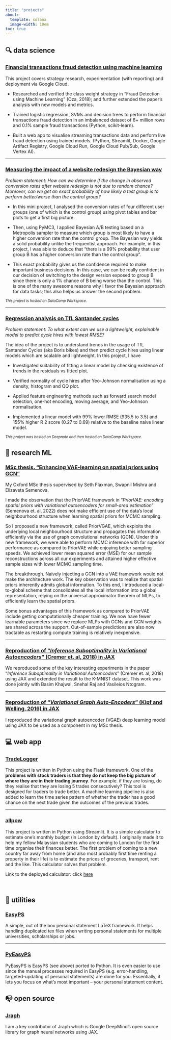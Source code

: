 ```yaml
---
title: "projects"
about:
  template: solana
  image-width: 10em
toc: true
---
```


## **🔍 data science**

### [Financial transactions fraud detection using machine learning](https://github.com/salfaris/financial-fraud-detection)

This project covers strategy research, experimentation (with reporting) and deployment via Google Cloud.

- Researched and verified the class weight strategy in “Fraud Detection using Machine Learning” (Oza, 2018); and further extended the paper’s analysis with new models and metrics.

- Trained logistic regression, SVMs and decision trees to perform financial transactions fraud detection in an imbalanced dataset of 6+ million rows and 0.1% sample fraud transactions (Python, scikit-learn).

- Built a web app to visualise streaming transactions data and perform live fraud detection using trained models. (Python, Streamlit, Docker, Google Artifact Registry, Google Cloud Run, Google Cloud Pub/Sub, Google Vertex AI).

---

### [Measuring the impact of a website redesign the Bayesian way](https://app.datacamp.com/workspace/w/cff27c6e-b68b-42df-ad82-9b0d029b7f0d)


*Problem statement: How can we determine if the change in observed conversion rates after website redesign is not due to random chance? Moreover, can we get an exact probability of how likely a test group is to perform better/worse than the control group?*


- In this mini project, I analysed the conversion rates of four different user groups (one of which is the control group) using pivot tables and bar plots to get a first big picture.

- Then, using PyMC3, I applied Bayesian A/B testing based on a Metropolis sampler to measure which group is most likely to have a higher conversion rate than the control group. The Bayesian way yields a solid probability unlike the frequentist approach. For example, in this project, I was able to deduce that "there is a 99% probability that user group B has a higher conversion rate than the control group".

- This exact probability gives us the confidence required to make important business decisions. In this case, we can be really confident in our decision of switching to the design version exposed to group B since there is only a 1% chance of B being worse than the control. This is one of the many awesome reasons why I favor the Bayesian approach for data tasks; this also helps us answer the second problem.

<span style="font-size:0.8em">_This project is hosted on DataCamp Workspace._</span>

---

### [Regression analysis on TfL Santander cycles](https://app.datacamp.com/workspace/w/697541bd-83ce-4ee7-809c-1bc22b3f1613)


*Problem statement: To what extent can we use a lightweight, explainable model to predict cycle hires with lowest RMSE?*


The idea of the project is to understand trends in the usage of TfL Santander Cycles (aka Boris bikes) and then predict cycle hires using linear models which are scalable and lightweight. In this project, I have

- Investigated suitability of fitting a linear model by checking existence of trends in the residuals vs fitted plot.

- Verified normality of cycle hires after Yeo-Johnson normalisation using a density, histogram and QQ plot.

- Applied feature engineering methods such as forward search model selection, one-hot encoding, moving average, and Yeo-Johnson normalisation.

- Implemented a linear model with 99% lower RMSE (935.5 to 3.5) and 155% higher R 2 score (0.27 to 0.69) relative to the baseline naive linear model.

<span style="font-size:0.8em">_This project was hosted on Deepnote and then hosted on DataCamp Workspace._</span>

## **🔬 research ML**

### [MSc thesis. "Enhancing VAE-learning on spatial priors using GCN"](https://github.com/salfaris/PriorVGAE)

My Oxford MSc thesis supervised by Seth Flaxman, Swapnil Mishra and Elizaveta Semenova. 

I made the observation that the PriorVAE framework in "_PriorVAE: encoding spatial priors with variational autoencoders for small-area estimation_" (Semenova et. al, 2022) does not make efficient use of the data's local neighbourhood structure when learning spatial priors for MCMC sampling.

So I proposed a new framework, called PriorVGAE, which exploits the underlying local neighbourhood structure and propagates this information efficiently via the use of graph convolutional networks (GCN). Under this new framework, we were able to perform MCMC inference with far superior performance as compared to PriorVAE while enjoying better sampling speeds. We achieved lower mean squared error (MSE) for our sample reconstructions across all our experiments and attained higher effective sample sizes with lower MCMC sampling time.

The breakthrough. Naively injecting a GCN into a VAE framework would not make the architecture work. The key observation was to realize that spatial priors inherently admits global information. To this end, I introduced a local-to-global scheme that consolidates all the local information into a global representation, relying on the universal approximator theorem of MLPs, to efficiently learn the spatial priors.

Some bonus advantages of this framework as compared to PriorVAE include getting computationally cheaper training. We now have fewer learnable parameters since we replace MLPs with GCNs and GCN weights are shared across the support. Out-of-sample predictions are also now tractable as restarting compute training is relatively inexpensive.

---

### [Reproduction of "_Inference Suboptimality in Variational Autoencoders_" (Cremer et. al, 2018) in JAX](https://github.com/ATML-2022-Group6/inference-suboptimality)

We reproduced some of the key interesting experiments in the paper "_Inference Suboptimality in Variational Autoencoders_" (Cremer et. al, 2018) using JAX and extended the result to the K-MNIST dataset. This work was done jointly with Basim Khajwal, Snehal Raj and Vasileios Ntogram.

---

### [Reproduction of "_Variational Graph Auto-Encoders_" (Kipf and Welling, 2016) in JAX](https://github.com/salfaris/PriorVGAE)

I reproduced the variational graph autoencoder (VGAE) deep learning model using JAX to be used as a component in my MSc thesis.

## **💻 web app**

### [TradeLogger](https://github.com/salfaris/tradelogger)

This project is written in Python using the Flask framework. One of the **problems with stock traders is that they do not keep the big picture of where they are in their trading journey**. For example. if they are losing, do they realise that they are losing 5 trades consecutively? This tool is designed for traders to trade better. A machine learning pipeline is also added to learn the time series pattern of whether the trader has a good chance on the next trade given the outcomes of the previous trades.

---

### [allpow](https://github.com/salfaris/allpow)

This project is written in Python using Streamlit. It is a simple calculator to estimate one's monthly budget (in London by default). I originally made it to help my fellow Malaysian students who are coming to London for the first time organise their finances better. The first problem of coming to a new country far away from home (and also most probably first time renting a property in their life) is to estimate the prices of groceries, transport, rent and the like. This calculator solves that problem.

Link to the deployed calculator: click [here](https://salfaris-allpow-app-wejo3u.streamlit.app)

<br/>

## **🔧 utilities**

### [EasyPS](https://github.com/salfaris/EasyPS)

A simple, out of the box personal statement LaTeX framework. It helps handling duplicated tex files when writing personal statements for multiple universities, scholarships or jobs.

---

### [PyEasyPS](https://github.com/salfaris/PyEasyPS)

PyEasyPS is EasyPS (see above) ported to Python. It is even easier to use since the manual processes required in EasyPS (e.g. error-handling, targeted-updating of personal statements) are done for you. Essentially, it lets you focus on what's most important – your personal statement content.

## **📭 open source**

### [Jraph](https://github.com/google-deepmind/jraph)

I am a key contributor of Jraph which is Google DeepMind's open source library for graph neural networks using JAX.